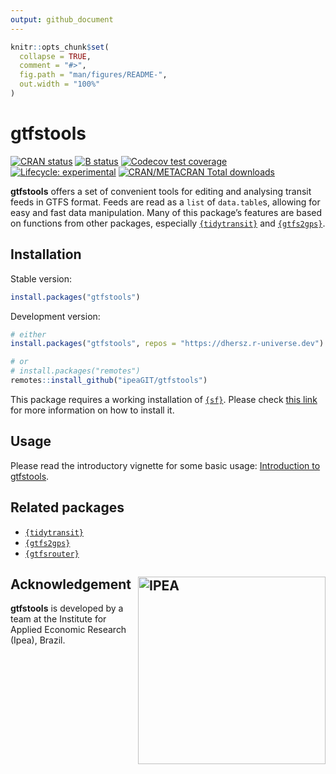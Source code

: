 ```yaml
---
output: github_document
---
```


```r
knitr::opts_chunk$set(
  collapse = TRUE,
  comment = "#>",
  fig.path = "man/figures/README-",
  out.width = "100%"
)
```

# gtfstools

[![CRAN status](https://www.r-pkg.org/badges/version/gtfstools)](https://CRAN.R-project.org/package=gtfstools)
[![B status](https://github.com/ipeaGIT/gtfstools/workflows/R-CMD-check/badge.svg)](https://github.com/ipeaGIT/gtfstools/actions?query=workflow%3AR-CMD-check)
[![Codecov test coverage](https://codecov.io/gh/ipeaGIT/gtfstools/branch/master/graph/badge.svg)](https://codecov.io/gh/ipeaGIT/gtfstools?branch=master)
[![Lifecycle: experimental](https://img.shields.io/badge/lifecycle-experimental-orange.svg)](https://lifecycle.r-lib.org/articles/stages.html)
[![CRAN/METACRAN Total downloads](http://cranlogs.r-pkg.org/badges/grand-total/gtfstools?color=yellow)](https://CRAN.R-project.org/package=gtfstools)

**gtfstools** offers a set of convenient tools for editing and analysing transit feeds in GTFS format. Feeds are read as a `list` of `data.table`s, allowing for easy and fast data manipulation. Many of this package's features are based on functions from other packages, especially [`{tidytransit}`](https://github.com/r-transit/tidytransit) and [`{gtfs2gps}`](https://github.com/ipeaGIT/gtfs2gps).

## Installation

Stable version:

```r
install.packages("gtfstools")
```

Development version:

```r
# either
install.packages("gtfstools", repos = "https://dhersz.r-universe.dev")

# or
# install.packages("remotes")
remotes::install_github("ipeaGIT/gtfstools")
```

This package requires a working installation of [`{sf}`](https://github.com/r-spatial/sf). Please check [this link](https://github.com/r-spatial/sf#installing) for more information on how to install it.

## Usage

Please read the introductory vignette for some basic usage: [Introduction to gtfstools](https://ipeagit.github.io/gtfstools/articles/gtfstools.html).

## Related packages

- [`{tidytransit}`](https://github.com/r-transit/tidytransit)
- [`{gtfs2gps}`](https://github.com/ipeaGIT/gtfs2gps)
- [`{gtfsrouter}`](https://github.com/ATFutures/gtfs-router)

## Acknowledgement <a href="https://www.ipea.gov.br"><img align="right" src="man/figures/ipea_logo.png" alt="IPEA" width="300" /></a>

**gtfstools** is developed by a team at the Institute for Applied Economic Research (Ipea), Brazil.
